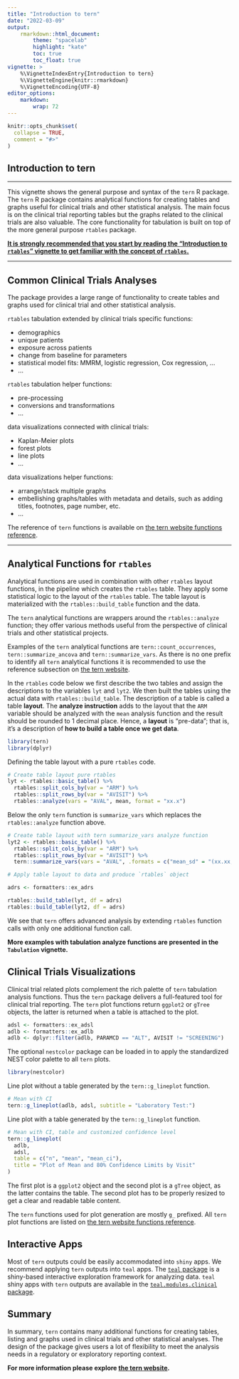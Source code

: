 ```yaml
---
title: "Introduction to tern"
date: "2022-03-09"
output:
    rmarkdown::html_document:
        theme: "spacelab"
        highlight: "kate"
        toc: true
        toc_float: true
vignette: >
    %\VignetteIndexEntry{Introduction to tern}
    %\VignetteEngine{knitr::rmarkdown}
    %\VignetteEncoding{UTF-8}
editor_options:
    markdown: 
        wrap: 72
---
```


```r
knitr::opts_chunk$set(
  collapse = TRUE,
  comment = "#>"
)
```

## Introduction to tern

---------

This vignette shows the general purpose and syntax of the `tern` R package.  
The `tern` R package contains analytical functions for creating tables and graphs useful for clinical trials and other statistical analysis. 
The main focus is on the clinical trial reporting tables but the graphs related to the clinical trials are also valuable.
The core functionality for tabulation is built on top of the more general purpose `rtables` package. 

[**It is strongly recommended that you start by reading the "Introduction to `rtables`" vignette to get familiar with the concept of `rtables`.**](https://insightsengineering.github.io/rtables/main/articles/introduction.html)

---------

## Common Clinical Trials Analyses

The package provides a large range of functionality to create tables and graphs used for clinical trial and other statistical analysis.

`rtables` tabulation extended by clinical trials specific functions:

- demographics
- unique patients
- exposure across patients
- change from baseline for parameters
- statistical model fits: MMRM, logistic regression, Cox regression, ...
- ...

`rtables` tabulation helper functions:

- pre-processing
- conversions and transformations
- ...

data visualizations connected with clinical trials:

- Kaplan-Meier plots
- forest plots
- line plots
- ...

data visualizations helper functions:

- arrange/stack multiple graphs
- embellishing graphs/tables with metadata and details, such as adding titles, footnotes, page number, etc.
- ...


The reference of `tern` functions is available on [the tern website functions reference](https://insightsengineering.github.io/tern/reference/index.html).

---------

## Analytical Functions for `rtables`

Analytical functions are used in combination with other `rtables` layout functions, in the pipeline which creates the `rtables` table.
They apply some statistical logic to the layout of the `rtables` table.
The table layout is materialized with the `rtables::build_table` function and the data.

The `tern` analytical functions are wrappers around the `rtables::analyze` function; they offer various methods useful from the perspective of clinical trials and other statistical projects.

Examples of the `tern` analytical functions are `tern::count_occurrences`, `tern::summarize_ancova` and `tern::summarize_vars`. 
As there is no one prefix to identify all `tern` analytical functions it is recommended to use the reference subsection on [the tern website](https://insightsengineering.github.io/tern/reference/index.html).

In the `rtables` code below we first describe the two tables and assign the descriptions to the variables `lyt` and `lyt2`. We then built the tables using the actual data with `rtables::build_table`. The description of a table is called a table **layout**. The **analyze instruction** adds to the layout that the `ARM` variable should be analyzed with the `mean` analysis function and the result should be rounded to 1 decimal place.
Hence, a **layout** is “pre-data”; that is, it’s a description of **how to build a table once we get data**.

```r
library(tern)
library(dplyr)
```

Defining the table layout with a pure `rtables` code.

```r
# Create table layout pure rtables
lyt <- rtables::basic_table() %>%
  rtables::split_cols_by(var = "ARM") %>%
  rtables::split_rows_by(var = "AVISIT") %>%
  rtables::analyze(vars = "AVAL", mean, format = "xx.x")
```

Below the only `tern` function is `summarize_vars` which replaces the `rtables::analyze` function above.

```r
# Create table layout with tern summarize_vars analyze function
lyt2 <- rtables::basic_table() %>%
  rtables::split_cols_by(var = "ARM") %>%
  rtables::split_rows_by(var = "AVISIT") %>%
  tern::summarize_vars(vars = "AVAL", .formats = c("mean_sd" = "(xx.xx, xx.xx)"))
```

```r
# Apply table layout to data and produce `rtables` object

adrs <- formatters::ex_adrs

rtables::build_table(lyt, df = adrs)
rtables::build_table(lyt2, df = adrs)
```

We see that `tern` offers advanced analysis by extending `rtables` function calls with only one additional function call. 

**More examples with tabulation analyze functions are presented in the `Tabulation` vignette.**

## Clinical Trials Visualizations

Clinical trial related plots complement the rich palette of `tern` tabulation analysis functions.
Thus the `tern` package delivers a full-featured tool for clinical trial reporting.
The `tern` plot functions return `ggplot2` or `gTree` objects, the latter is returned when a table is attached to the plot.

```r
adsl <- formatters::ex_adsl
adlb <- formatters::ex_adlb
adlb <- dplyr::filter(adlb, PARAMCD == "ALT", AVISIT != "SCREENING")
```

The optional `nestcolor` package can be loaded in to apply the standardized NEST color palette to all `tern` plots.

```r
library(nestcolor)
```

Line plot without a table generated by the `tern::g_lineplot` function.

```r
# Mean with CI
tern::g_lineplot(adlb, adsl, subtitle = "Laboratory Test:")
```

Line plot with a table generated by the `tern::g_lineplot` function.

```r
# Mean with CI, table and customized confidence level
tern::g_lineplot(
  adlb,
  adsl,
  table = c("n", "mean", "mean_ci"),
  title = "Plot of Mean and 80% Confidence Limits by Visit"
)
```

The first plot is a `ggplot2` object and the second plot is a `gTree` object, as the latter contains the table.
The second plot has to be properly resized to get a clear and readable table content.

The `tern` functions used for plot generation are mostly `g_` prefixed.
All `tern` plot functions are listed on [the tern website functions reference](https://insightsengineering.github.io/tern/reference/index.html).

## Interactive Apps

Most of `tern` outputs could be easily accommodated into `shiny` apps. 
We recommend applying `tern` outputs into `teal` apps. 
The [`teal` package](https://insightsengineering.github.io/teal/) is a shiny-based interactive exploration framework for analyzing data.
`teal` shiny apps with `tern` outputs are available in the [`teal.modules.clinical` package](https://insightsengineering.github.io/teal.modules.clinical/).

## Summary 

In summary, `tern` contains many additional functions for creating tables, listing and graphs used in clinical trials and other statistical analyses. The design of the package gives users a lot of flexibility to meet the analysis needs in a regulatory or exploratory reporting context.

**For more information please explore [the tern website](https://insightsengineering.github.io/tern/).**
